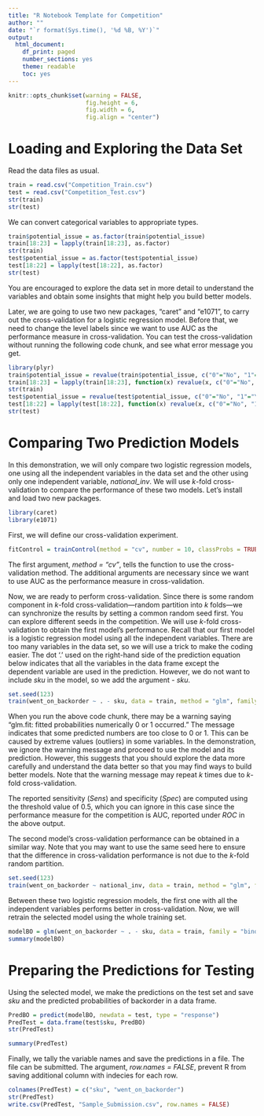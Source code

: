 ```yaml
---
title: "R Notebook Template for Competition"
author: ""
date: "`r format(Sys.time(), '%d %B, %Y')`"
output:
  html_document:
    df_print: paged
    number_sections: yes
    theme: readable
    toc: yes
---
```


```r
knitr::opts_chunk$set(warning = FALSE, 
                      fig.height = 6,
                      fig.width = 6,
                      fig.align = "center")
```


# Loading and Exploring the Data Set


Read the data files as usual.
```r
train = read.csv("Competition_Train.csv")
test = read.csv("Competition_Test.csv")
str(train)
str(test)
```


We can convert categorical variables to appropriate types.
```r
train$potential_issue = as.factor(train$potential_issue)
train[18:23] = lapply(train[18:23], as.factor)
str(train)
test$potential_issue = as.factor(test$potential_issue)
test[18:22] = lapply(test[18:22], as.factor)
str(test)

```


You are encouraged to explore the data set in more detail to understand the variables and obtain some insights that might help you build better models.


Later, we are going to use two new packages, "caret" and "e1071", to carry out the cross-validation for a logistic regression model.  Before that, we need to change the level labels since we want to use AUC as the performance measure in cross-validation. You can test the cross-validation without running the following code chunk, and see what error message you get.
```r
library(plyr)
train$potential_issue = revalue(train$potential_issue, c("0"="No", "1"="Yes"))
train[18:23] = lapply(train[18:23], function(x) revalue(x, c("0"="No", "1"="Yes")))
str(train)
test$potential_issue = revalue(test$potential_issue, c("0"="No", "1"="Yes"))
test[18:22] = lapply(test[18:22], function(x) revalue(x, c("0"="No", "1"="Yes")))
str(test)
```


# Comparing Two Prediction Models


In this demonstration, we will only compare two logistic regression models, one using all the independent variables in the data set and the other using only one independent variable, *national_inv*. We will use $k$-fold cross-validation to compare the performance of these two models. Let's install and load two new packages.
```r
library(caret)
library(e1071)
```


First, we will define our cross-validation experiment.
```r
fitControl = trainControl(method = "cv", number = 10, classProbs = TRUE, summaryFunction = twoClassSummary)
```
The first argument, *method = "cv"*, tells the function to use the cross-validation method. The additional arguments are necessary since we want to use AUC as the performance measure in cross-validation.


Now, we are ready to perform cross-validation. Since there is some random component in $k$-fold cross-validation---random partition into $k$ folds---we can synchronize the results by setting a common random seed first. You can explore different seeds in the competition. We will use $k$-fold cross-validation to obtain the first model's performance. Recall that our first model is a logistic regression model using all the independent variables. There are too many variables in the data set, so we will use a trick to make the coding easier. The dot '.' used on the right-hand side of the prediction equation below indicates that all the variables in the data frame except the dependent variable are used in the prediction. However, we do not want to include *sku* in the model, so we add the argument *- sku*.
```r
set.seed(123)
train(went_on_backorder ~ . - sku, data = train, method = "glm", family = "binomial", trControl = fitControl, metric = "ROC")
```


When you run the above code chunk, there may be a warning saying "glm.fit: fitted probabilities numerically 0 or 1 occurred." The message indicates that some predicted numbers are too close to 0 or 1. This can be caused by extreme values (outliers) in some variables. In the demonstration, we ignore the warning message and proceed to use the model and its prediction. However, this suggests that you should explore the data more carefully and understand the data better so that you may find ways to build better models. Note that the warning message may repeat $k$ times due to $k$-fold cross-validation.



The reported sensitivity (*Sens*) and specificity (*Spec*) are computed using the threshold value of 0.5, which you can ignore in this case since the performance measure for the competition is AUC, reported under *ROC* in the above output.


The second model's cross-validation performance can be obtained in a similar way. Note that you may want to use the same seed here to ensure that the difference in cross-validation performance is not due to the $k$-fold random partition.
```r
set.seed(123)
train(went_on_backorder ~ national_inv, data = train, method = "glm", family = "binomial", trControl = fitControl, metric = "ROC")
```


Between these two logistic regression models, the first one with all the independent variables performs better in cross-validation. Now, we will retrain the selected model using the whole training set.
```r
modelBO = glm(went_on_backorder ~ . - sku, data = train, family = "binomial")
summary(modelBO)
```


# Preparing the Predictions for Testing


Using the selected model, we make the predictions on the test set and save *sku* and the predicted probabilities of backorder in a data frame.
```r
PredBO = predict(modelBO, newdata = test, type = "response")
PredTest = data.frame(test$sku, PredBO)
str(PredTest)
```


```r
summary(PredTest)
```


Finally, we tally the variable names and save the predictions in a file. The file can be submitted. The argument, *row.names = FALSE*, prevent R from saving additional column with indecies for each row.
```r
colnames(PredTest) = c("sku", "went_on_backorder")
str(PredTest)
write.csv(PredTest, "Sample_Submission.csv", row.names = FALSE)
```



